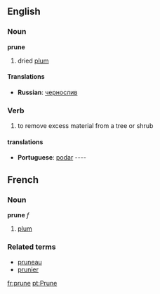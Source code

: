 ==English==
===Noun===
'''prune'''
# dried [[plum]]

====Translations====
*'''Russian''': [[чернослив]]
===Verb===
#to remove excess material from a tree or shrub

====translations====
*'''Portuguese''': [[podar]] ----

==French==
===Noun===
'''prune''' ''f''

# [[plum]]

===Related terms===
*[[pruneau]]
*[[prunier]]

[[fr:prune]]
[[pt:Prune]]